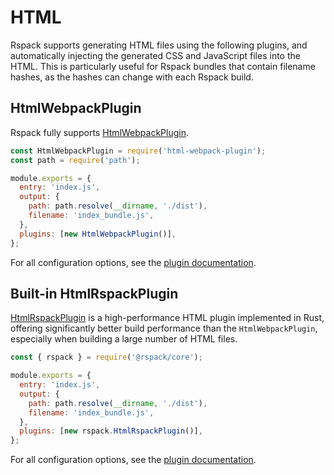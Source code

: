 # HTML

Rspack supports generating HTML files using the following plugins, and automatically injecting the generated CSS and JavaScript files into the HTML.
This is particularly useful for Rspack bundles that contain filename hashes, as the hashes can change with each Rspack build.

## HtmlWebpackPlugin

Rspack fully supports [HtmlWebpackPlugin](https://github.com/jantimon/html-webpack-plugin).

```js title="rspack.config.js"
const HtmlWebpackPlugin = require('html-webpack-plugin');
const path = require('path');

module.exports = {
  entry: 'index.js',
  output: {
    path: path.resolve(__dirname, './dist'),
    filename: 'index_bundle.js',
  },
  plugins: [new HtmlWebpackPlugin()],
};
```

For all configuration options, see the [plugin documentation](https://github.com/jantimon/html-webpack-plugin#options).

## Built-in HtmlRspackPlugin

[HtmlRspackPlugin](/plugins/rspack/html-rspack-plugin) is a high-performance HTML plugin implemented in Rust, offering significantly better build performance than the `HtmlWebpackPlugin`, especially when building a large number of HTML files.

```js title="rspack.config.js"
const { rspack } = require('@rspack/core');

module.exports = {
  entry: 'index.js',
  output: {
    path: path.resolve(__dirname, './dist'),
    filename: 'index_bundle.js',
  },
  plugins: [new rspack.HtmlRspackPlugin()],
};
```

For all configuration options, see the [plugin documentation](/plugins/rspack/html-rspack-plugin).
